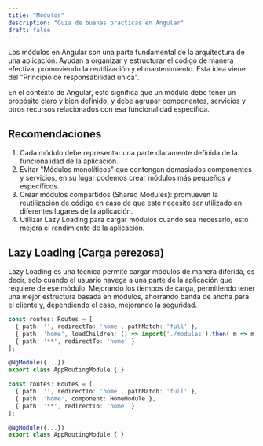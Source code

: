 ---
title: "Módulos"
description: "Guia de buenas prácticas en Angular"
draft: false
---


Los módulos en Angular son una parte fundamental de la arquitectura de una aplicación. Ayudan a organizar y estructurar el código de manera efectiva, promoviendo la reutilización y el mantenimiento. Esta idea viene del "Principio de responsabilidad única".

En el contexto de Angular, esto significa que un módulo debe tener un propósito claro y bien definido, y debe agrupar componentes, servicios y otros recursos relacionados con esa funcionalidad específica.

## Recomendaciones

1. Cada módulo debe representar una parte claramente definida de la funcionalidad de la aplicación.
2. Evitar "Módulos monolíticos" que contengan demasiados componentes y servicios, en su lugar podemos crear módulos más pequeños y específicos.
3. Crear módulos compartidos (Shared Modules): promueven la reutilización de código en caso de que este necesite ser utilizado en diferentes lugares de la aplicación.
4. Utilizar Lazy Loading para cargar módulos cuando sea necesario, esto mejora el rendimiento de la aplicación.

## Lazy Loading (Carga perezosa)

Lazy Loading es una técnica permite cargar módulos de manera diferida, es decir, solo cuando el usuario navega a una parte de la aplicación que requiere de ese módulo. Mejorando los tiempos de carga, permitiendo tener una mejor estructura basada en módulos, ahorrando banda de ancha para el cliente y, dependiendo el caso, mejorando la seguridad.

<Tabs>

<TabItem label="Lazy loading">

```ts
const routes: Routes = [
  { path: '', redirectTo: 'home', pathMatch: 'full' },
  { path: 'home', loadChildren: () => import('./modules').then( m => m.HomeModule ) },
  { path: '**', redirectTo: 'home' }
];

@NgModule({...})
export class AppRoutingModule { }
```

</TabItem>

<TabItem label="Sin lazy loading">

```ts
const routes: Routes = [
  { path: '', redirectTo: 'home', pathMatch: 'full' },
  { path: 'home', component: HomeModule },
  { path: '**', redirectTo: 'home' }
];

@NgModule({...})
export class AppRoutingModule { }
```

</TabItem>

</Tabs>
